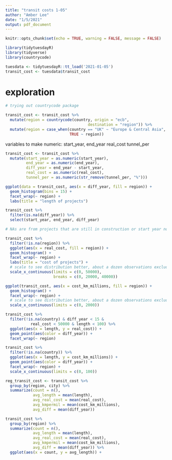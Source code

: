 ```yaml
---
title: "transit costs 1-05"
author: "Amber Lee"
date: "1/5/2021"
output: pdf_document
---
```


```r
knitr::opts_chunk$set(echo = TRUE, warning = FALSE, message = FALSE)
```

```r
library(tidytuesdayR)
library(tidyverse)
library(countrycode)
```

```r
tuesdata <- tidytuesdayR::tt_load('2021-01-05')
transit_cost <- tuesdata$transit_cost
```

# exploration

```r

# trying out countrycode package

transit_cost <- transit_cost %>%
  mutate(region = countrycode(country, origin = "ecb", 
                                    destination = "region")) %>%
  mutate(region = case_when(country == "UK" ~ "Europe & Central Asia",
                            TRUE ~ region))

```

variables to make numeric:
start_year, end_year
real_cost
tunnel_per

```r

transit_cost <- transit_cost %>%
  mutate(start_year = as.numeric(start_year),
         end_year = as.numeric(end_year),
         diff_year = end_year - start_year,
         real_cost = as.numeric(real_cost),
         tunnel_per = as.numeric(str_remove(tunnel_per, "%"))) 

```


```r

ggplot(data = transit_cost, aes(x = diff_year, fill = region)) +
  geom_histogram(bins = 15) +
  facet_wrap(~ region) +
  labs(title = "length of projects")

transit_cost %>%
  filter(is.na(diff_year)) %>%
  select(start_year, end_year, diff_year) 

# NAs are from projects that are still in construction or start year not known
```


```r
transit_cost %>%
  filter(!is.na(region)) %>%
  ggplot(aes(x = real_cost, fill = region)) +
  geom_histogram() +
  facet_wrap(~ region) +
  labs(title = "cost of projects") +
  # scale to see distribution better, about a dozen observations excluded
  scale_x_continuous(limits = c(0, 50000),
                     breaks = c(0, 20000, 40000))

```

```r

ggplot(transit_cost, aes(x = cost_km_millions, fill = region)) +
  geom_histogram() +
  facet_wrap(~ region) +
  # scale to see distribution better, about a dozen observations excluded
  scale_x_continuous(limits = c(0, 2000))

```

```r

transit_cost %>%
  filter(!is.na(country) & diff_year < 15 & 
           real_cost < 50000 & length < 100) %>%
  ggplot(aes(x = length, y = real_cost)) +
  geom_point(aes(color = diff_year)) +
  facet_wrap(~ region)

transit_cost %>%
  filter(!is.na(country)) %>%
  ggplot(aes(x = length, y = cost_km_millions)) +
  geom_point(aes(color = diff_year)) +
  facet_wrap(~ region) +
  scale_x_continuous(limits = c(0, 100)) 

```

```r

reg_transit_cost <- transit_cost %>%
  group_by(region, city) %>%
  summarize(count = n(),
            avg_length = mean(length),
            avg_real_cost = mean(real_cost),
            avg_kmpermil = mean(cost_km_millions),
            avg_diff = mean(diff_year))

transit_cost %>%
  group_by(region) %>%
  summarize(count = n(),
            avg_length = mean(length),
            avg_real_cost = mean(real_cost),
            avg_kmpermil = mean(cost_km_millions),
            avg_diff = mean(diff_year)) %>%
  ggplot(aes(x = count, y = avg_length)) +
```

